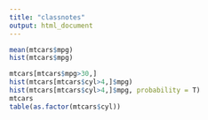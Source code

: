 ```yaml
---
title: "classnotes"
output: html_document
---
```


```r
mean(mtcars$mpg)
hist(mtcars$mpg)

mtcars[mtcars$mpg>30,]
hist(mtcars[mtcars$cyl>4,]$mpg)
hist(mtcars[mtcars$cyl>4,]$mpg, probability = T)
mtcars
table(as.factor(mtcars$cyl))



```

